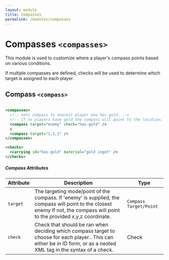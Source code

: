 ```yaml
---
layout: module
title: Compasses
permalink: /modules/compasses
---
```


# Compasses `<compasses>`

This module is used to customize where a player's compass points based on various conditions.

If multiple compasses are defined, checks will be used to determine which target is assigned to each player.

## Compass `<compass>`

```xml

<compasses>
  <!-- Sets compass to nearest player who has gold. -->
  <!-- If no players have gold the compass will point to the location. -->
  <compass target="enemy" check="has-gold" />
  s
  <compass target="1,1,1" />
</compasses>

<checks>
  <carrying id="has-gold" material="gold ingot" />
</checks>

```

##### Compass Attributes

| Attribute | Description | Type |
| --- | --- | --- |
| `target` | The targeting mode/point of the compass. If 'enemy' is supplied, the compass will point to the closest enemy If not, the compass will point to the provided x,y,z coordinate. | `Compass Target/Point` |
| `check` | Check that should be ran when deciding which compass target to choose for each player.. This can either be in ID form, or as a nested XML tag in the syntax of a check. | <span class="badge badge--primary">Check</span> |

